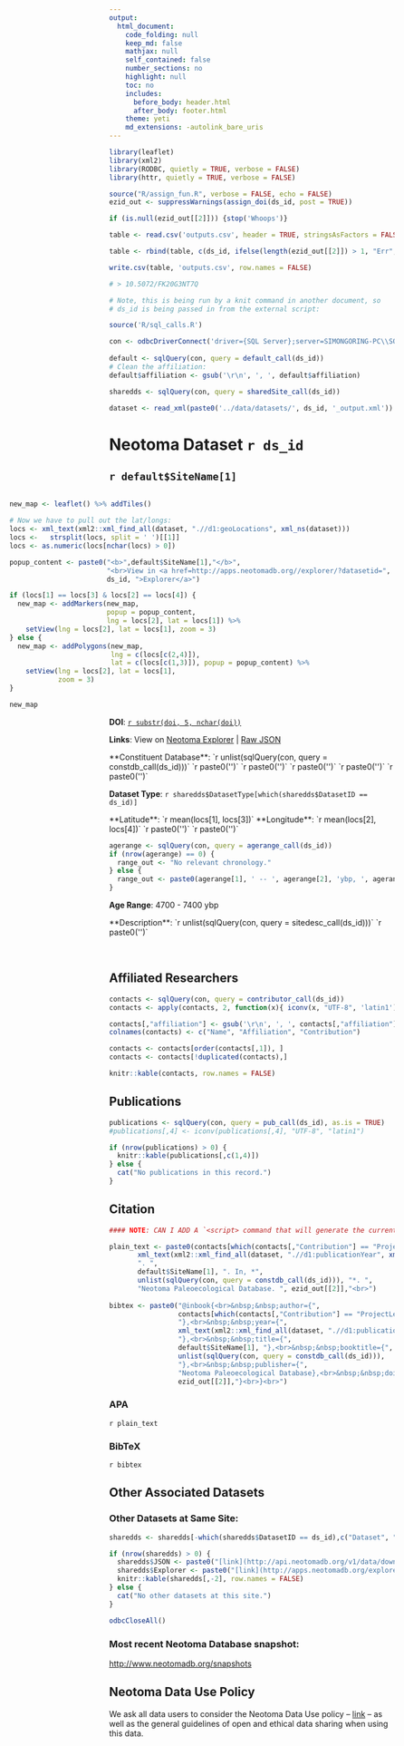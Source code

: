 ```yaml
---
output:
  html_document:
    code_folding: null
    keep_md: false
    mathjax: null
    self_contained: false
    number_sections: no
    highlight: null
    toc: no
    includes:
      before_body: header.html
      after_body: footer.html
    theme: yeti
    md_extensions: -autolink_bare_uris
---
```



```r
library(leaflet)
library(xml2)
library(RODBC, quietly = TRUE, verbose = FALSE)
library(httr, quietly = TRUE, verbose = FALSE)

source("R/assign_fun.R", verbose = FALSE, echo = FALSE)
ezid_out <- suppressWarnings(assign_doi(ds_id, post = TRUE))

if (is.null(ezid_out[[2]])) {stop('Whoops')}

table <- read.csv('outputs.csv', header = TRUE, stringsAsFactors = FALSE)

table <- rbind(table, c(ds_id, ifelse(length(ezid_out[[2]]) > 1, "Err", ezid_out[[2]])))

write.csv(table, 'outputs.csv', row.names = FALSE)

# > 10.5072/FK20G3NT7Q

# Note, this is being run by a knit command in another document, so 
# ds_id is being passed in from the external script:

source('R/sql_calls.R')

con <- odbcDriverConnect('driver={SQL Server};server=SIMONGORING-PC\\SQLEXPRESS;database=Neotoma;trusted_connection=true')
  
default <- sqlQuery(con, query = default_call(ds_id))
# Clean the affiliation:
default$affiliation <- gsub('\r\n', ', ', default$affiliation)

sharedds <- sqlQuery(con, query = sharedSite_call(ds_id))

dataset <- read_xml(paste0('../data/datasets/', ds_id, '_output.xml'))

```

<title>`r default$SiteName[1]` - Neotoma Dataset `r ds_id`</title>

# Neotoma Dataset `r ds_id`

## `r default$SiteName[1]`

<div style="float: right;">
```r

new_map <- leaflet() %>% addTiles()

# Now we have to pull out the lat/longs:
locs <- xml_text(xml2::xml_find_all(dataset, ".//d1:geoLocations", xml_ns(dataset)))
locs <-   strsplit(locs, split = ' ')[[1]]
locs <- as.numeric(locs[nchar(locs) > 0])

popup_content <- paste0("<b>",default$SiteName[1],"</b>",
                        "<br>View in <a href=http://apps.neotomadb.org//explorer/?datasetid=", 
                        ds_id, ">Explorer</a>")

if (locs[1] == locs[3] & locs[2] == locs[4]) {
  new_map <- addMarkers(new_map, 
                        popup = popup_content, 
                        lng = locs[2], lat = locs[1]) %>% 
    setView(lng = locs[2], lat = locs[1], zoom = 3)
} else {
  new_map <- addPolygons(new_map, 
                         lng = c(locs[c(2,4)]), 
                         lat = c(locs[c(1,3)]), popup = popup_content) %>%
    setView(lng = locs[2], lat = locs[1], 
            zoom = 3)
}

new_map
```
</div>

```r
doi <- ezid_out[[2]]
  #xml_text(xml_find_all(dataset, ".//d1:identifier", xml_ns(dataset)))
```

**DOI**: [`r substr(doi, 5, nchar(doi))`](`r paste0("http://dx.doi.org/", substr(doi, 5, nchar(doi)))`)

**Links**: View on [Neotoma Explorer](http://apps.neotomadb.org/explorer/?datasetid=`r ds_id`) | [Raw JSON](http://api.neotomadb.org/v1/data/downloads/`r ds_id`)

<div itemprop="Dataset" itemscope itemtype="https://schema.org/Dataset" itemid=`r ezid_out[[2]]`>
**Constituent Database**: `r unlist(sqlQuery(con, query = constdb_call(ds_id)))`

`r paste0('<meta itemprop="includedInDataCatalog" content="Neotoma Paleoecological Database" />')`
`r paste0('<meta itemprop="about" content="Paleoecology" />')`
`r paste0('<meta itemprop="author" content="',contacts[which(contacts[,"Contribution"] == "ProjectLeader"),1],'" />')`
`r paste0('<meta itemprop="inLanguage" content="English" />')`
`r paste0('<meta itemprop="license" content="https://creativecommons.org/licenses/by/4.0/deed.en_US" />')`

</div>
**Dataset Type**: `r sharedds$DatasetType[which(sharedds$DatasetID == ds_id)]`

<div itemprop="geo" itemscope itemtype="http://schema.org/GeoCoordinates" itemid=`r ezid_out[[2]]`>

**Latitude**: `r mean(locs[1], locs[3])`

**Longitude**: `r mean(locs[2], locs[4])`

`r paste0('<meta itemprop="latitude" content="', mean(locs[1], locs[3]), '" />')`
`r paste0('<meta itemprop="longitude" content="', mean(locs[2], locs[4]), '" />')`
</div>

```r
agerange <- sqlQuery(con, query = agerange_call(ds_id))
if (nrow(agerange) == 0) {
  range_out <- "No relevant chronology."
} else {
  range_out <- paste0(agerange[1], ' -- ', agerange[2], 'ybp, ', agerange[3])
}
```

**Age Range**: 4700 - 7400 ybp

<div itemprop="geo" itemscope itemtype="http://schema.org/GeoCoordinates" itemid=`r ezid_out[[2]]`>
**Description**: `r unlist(sqlQuery(con, query = sitedesc_call(ds_id)))`
`r paste0('<meta itemprop="description" content="', unlist(sqlQuery(con, query = sitedesc_call(ds_id))), '" />')`
</div>
<br>

## Affiliated Researchers

```r

contacts <- sqlQuery(con, query = contributor_call(ds_id))
contacts <- apply(contacts, 2, function(x){ iconv(x, "UTF-8", 'latin1')})

contacts[,"affiliation"] <- gsub('\r\n', ', ', contacts[,"affiliation"])
colnames(contacts) <- c("Name", "Affiliation", "Contribution")

contacts <- contacts[order(contacts[,1]), ]
contacts <- contacts[!duplicated(contacts),]

knitr::kable(contacts, row.names = FALSE)

```


## Publications

```r
publications <- sqlQuery(con, query = pub_call(ds_id), as.is = TRUE)
#publications[,4] <- iconv(publications[,4], "UTF-8", "latin1")

if (nrow(publications) > 0) {
  knitr::kable(publications[,c(1,4)])
} else {
  cat("No publications in this record.")
}

```

## Citation

```r

#### NOTE: CAN I ADD A `<script> command that will generate the current date/time?

plain_text <- paste0(contacts[which(contacts[,"Contribution"] == "ProjectLeader"),1], " ",
       xml_text(xml2::xml_find_all(dataset, ".//d1:publicationYear", xml_ns(dataset))),
       ". ",
       default$SiteName[1], ". In, *",
       unlist(sqlQuery(con, query = constdb_call(ds_id))), "*. ",
       "Neotoma Paleoecological Database. ", ezid_out[[2]],"<br>")
       
bibtex <- paste0("@inbook{<br>&nbsp;&nbsp;author={",
                 contacts[which(contacts[,"Contribution"] == "ProjectLeader"),1],
                 "},<br>&nbsp;&nbsp;year={",
                 xml_text(xml2::xml_find_all(dataset, ".//d1:publicationYear", xml_ns(dataset))),
                 "},<br>&nbsp;&nbsp;title={",
                 default$SiteName[1], "},<br>&nbsp;&nbsp;booktitle={",
                 unlist(sqlQuery(con, query = constdb_call(ds_id))), 
                 "},<br>&nbsp;&nbsp;publisher={",
                 "Neotoma Paleoecological Database},<br>&nbsp;&nbsp;doi={",
                 ezid_out[[2]],"}<br>}<br>")

```

### APA

`r plain_text`

### BibTeX

`r bibtex`

## Other Associated Datasets

### Other Datasets at Same Site:
```r

sharedds <- sharedds[-which(sharedds$DatasetID == ds_id),c("Dataset", "DatasetID")]

if (nrow(sharedds) > 0) {
  sharedds$JSON <- paste0("[link](http://api.neotomadb.org/v1/data/downloads/",sharedds[,2],")")
  sharedds$Explorer <- paste0("[link](http://apps.neotomadb.org/explorer/?datasetid=",sharedds[,2],")")
  knitr::kable(sharedds[,-2], row.names = FALSE)
} else {
  cat("No other datasets at this site.")
}

odbcCloseAll()
```

### Most recent Neotoma Database snapshot: 

[http://www.neotomadb.org/snapshots](http://www.neotomadb.org/snapshots)

## Neotoma Data Use Policy 

We ask all data users to consider the Neotoma Data Use policy -- [link](http://www.neotomadb.org/data/category/use) -- as well as the general guidelines of open and ethical data sharing when using this data.